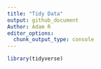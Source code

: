 ```yaml
---
title: "Tidy Data"
output: github_document
Author: Adam R
editor_options: 
  chunk_output_type: console
---
```

```r
library(tidyverse)
```



